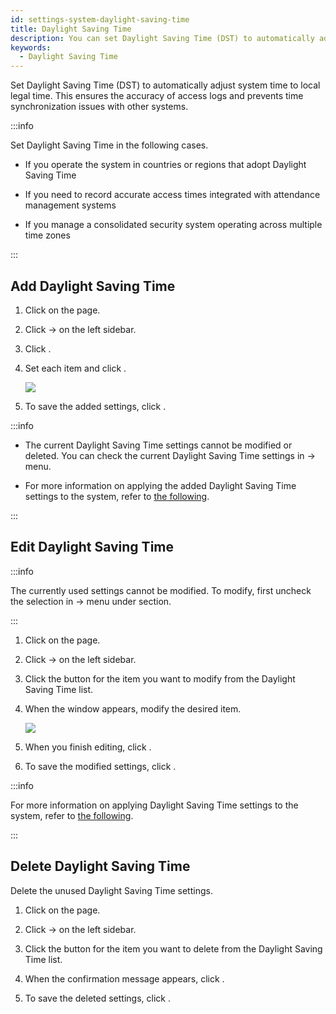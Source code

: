 ```yaml
---
id: settings-system-daylight-saving-time
title: Daylight Saving Time
description: You can set Daylight Saving Time (DST) to automatically adjust system time to local legal time.
keywords:
  - Daylight Saving Time
---
```


Set Daylight Saving Time (DST) to automatically adjust system time to local legal time. This ensures the accuracy of access logs and prevents time synchronization issues with other systems.

:::info

Set Daylight Saving Time in the following cases.

* If you operate the system in countries or regions that adopt Daylight Saving Time

* If you need to record accurate access times integrated with attendance management systems

* If you manage a consolidated security system operating across multiple time zones

:::

## Add Daylight Saving Time

1. Click <Cmd sid='shell.header.setting' /> on the <Cmd sid='shell.header.launcher' /> page.

2. Click <Cmd sid='setting.menu.system.root' /> → <Cmd sid='common.dst' product='2' /> on the left sidebar.

3. Click <Cmd sid="button.plusAdd" product='2' />.

4. Set each item and click <Cmd sid="button.add" product='2' />.

   <Image src='/img/biostarx-settings-system-daylight-saving-time.png' className='none' />

5. To save the added settings, click <Cmd sid="button.apply" product='2' />.

:::info

* The current Daylight Saving Time settings cannot be modified or deleted. You can check the current Daylight Saving Time settings in <Cmd sid='shell.header.setting' /> → <Cmd sid='common.preference' product='2' /> menu. 

* For more information on applying the added Daylight Saving Time settings to the system, refer to [the following](settings-preferences#language-timezone).

:::

## Edit Daylight Saving Time

:::info

The currently used settings cannot be modified. To modify, first uncheck the selection in <Cmd sid='shell.header.setting' /> → <Cmd sid='common.preference' product='2' /> menu under <Cmd sid='preference.languageTimezone' product='2' /> section.

:::

1. Click <Cmd sid='shell.header.setting' /> on the <Cmd sid='shell.header.launcher' /> page.

2. Click <Cmd sid='setting.menu.system.root' /> → <Cmd sid='common.dst' product='2' /> on the left sidebar.

3. Click the <IcEdit /> button for the item you want to modify from the Daylight Saving Time list.

4. When the <Cmd sid='setting.dst.alert.edit.title' product='2' /> window appears, modify the desired item.

   <Image src='/img/biostarx-settings-system-daylight-saving-time-edit.png' />

5. When you finish editing, click <Cmd sid='button.edit' product='2' />.

6. To save the modified settings, click <Cmd sid='button.apply' product='2' />.

:::info

For more information on applying Daylight Saving Time settings to the system, refer to [the following](settings-preferences#language-timezone).

:::

## Delete Daylight Saving Time

Delete the unused Daylight Saving Time settings.

1. Click <Cmd sid='shell.header.setting' /> on the <Cmd sid='shell.header.launcher' /> page.

2. Click <Cmd sid='setting.menu.system.root' /> → <Cmd sid='common.dst' product='2' /> on the left sidebar.

3. Click the <IcTrash2 /> button for the item you want to delete from the Daylight Saving Time list.

4. When the confirmation message appears, click <Cmd sid='button.yes' product='2' />.

5. To save the deleted settings, click <Cmd sid='button.apply' product='2' />.
